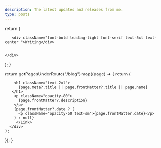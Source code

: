 ```yaml
---
description: The latest updates and releases from me.
type: posts
---
```



  return (
    <div className="max-w-screen-lg mx-auto pt-4 pb-8 mb-16  mt-24">
      
       <div className="font-bold leading-tight font-serif text-5xl text-center ">Writing</div>
      
    
    </div>
  );
}

  return getPagesUnderRoute("/blog").map((page) => {
    return (
      <div key={page.route} className="mb-10 p-4 ">
        <Link href={page.route} >

        <h1 className="text-2xl">
          {page.meta?.title || page.frontMatter?.title || page.name}
       </h1>
        <p className="opacity-80">
          {page.frontMatter?.description}
        </p>
        {page.frontMatter?.date ? (
          <p className="opacity-50 text-sm">{page.frontMatter.date}</p>
        ) : null}
         </Link>
      </div>
    );
  });
}

<BlogHeader />
<BlogIndex />